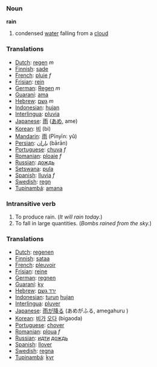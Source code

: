 === Noun ===
'''rain'''

#condensed [[water]] falling from a [[cloud]]

=== Translations ===
*[[Dutch]]: [[regen]] ''m''
*[[Finnish]]: [[sade]]
*[[French]]: [[pluie]] ''f''
*[[Frisian]]: [[rein]]
*[[German]]: [[Regen]] ''m''
*[[Guaraní]]: [[ama]]
*[[Hebrew]]: [[גשם]] ''m''
*[[Indonesian]]: [[hujan]]
*[[Interlingua]]: [[pluvia]]
*[[Japanese]]: [[雨]] ([[あめ]], ame)
*[[Korean]]: [[비]] (bi)
*[[Mandarin]]: [[雨]] (Pīnyīn: yǔ)
*[[Persian]]: [[باران]] (bārān)
*[[Portuguese]]: [[chuva]] ''f''
*[[Romanian]]: [[ploaie]] ''f''
*[[Russian]]: [[дождь]]
*[[Setswana]]: [[pula]]
*[[Spanish]]: [[lluvia]] ''f''
*[[Swedish]]: [[regn]]
*[[Tupinambá]]: [[amana]]

=== Intransitive verb ===

# To produce rain.  (''It will rain today.'')
# To fall in large quantities.  (''Bombs rained from the sky.'')

=== Translations ===
*[[Dutch]]: [[regenen]]
*[[Finnish]]: [[sataa]]
*[[French]]: [[pleuvoir]]
*[[Frisian]]: [[reine]]
*[[German]]: [[regnen]]
*[[Guaraní]]: [[ky]]
*[[Hebrew]]: [[ירד גשם]] 
*[[Indonesian]]: [[turun]] [[hujan]]
*[[Interlingua]]: [[pluver]]
*[[Japanese]]: [[雨]]が[[降る]] (あめがふる, amegahuru )
*[[Korean]]: [[비]]가 [[오다]] (bigaoda)
*[[Portuguese]]: [[chover]]
*[[Romanian]]: [[ploua]] ''f''
*[[Russian]]: [[идти]] [[дождь]]
*[[Spanish]]: [[llover]]
*[[Swedish]]: [[regna]]
*[[Tupinambá]]: [[kyr]]